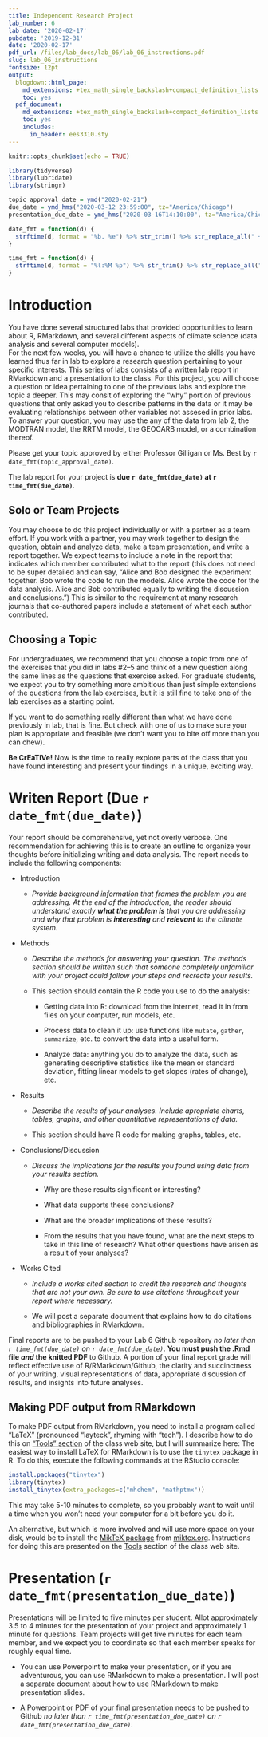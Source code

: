 ```yaml
---
title: Independent Research Project
lab_number: 6
lab_date: '2020-02-17'
pubdate: '2019-12-31'
date: '2020-02-17'
pdf_url: /files/lab_docs/lab_06/lab_06_instructions.pdf
slug: lab_06_instructions
fontsize: 12pt
output:
  blogdown::html_page:
    md_extensions: +tex_math_single_backslash+compact_definition_lists
    toc: yes
  pdf_document:
    md_extensions: +tex_math_single_backslash+compact_definition_lists
    toc: yes
    includes:
      in_header: ees3310.sty
---
```


```r
knitr::opts_chunk$set(echo = TRUE)

library(tidyverse)
library(lubridate)
library(stringr)

topic_approval_date = ymd("2020-02-21")
due_date = ymd_hms("2020-03-12 23:59:00", tz="America/Chicago")
presentation_due_date = ymd_hms("2020-03-16T14:10:00", tz="America/Chicago")

date_fmt = function(d) {
  strftime(d, format = "%b. %e") %>% str_trim() %>% str_replace_all(" +", " ")
}

time_fmt = function(d) {
  strftime(d, format = "%l:%M %p") %>% str_trim() %>% str_replace_all(" +", " ")
}
```

# Introduction

You have done several structured labs that provided opportunities to learn 
about R, RMarkdown, and several different aspects of climate science (data 
analysis and several computer models).  
For the next few weeks, you will have a chance to utilize the skills you have 
learned thus far in lab to explore a research question pertaining to your 
specific interests. 
This series of labs consists of a written lab report in RMarkdown and a 
presentation to the class. For this project, you will choose a question or idea 
pertaining to one of the previous labs and explore the topic a deeper. This may 
consit of exploring the "why" portion of previous questions that only asked you 
to describe patterns in the data or it may be evaluating relationships between 
other variables not assesed in prior labs. To answer your question, you may use 
the any of the data from lab 2, the MODTRAN model, the RRTM model, the GEOCARB 
model, or a combination thereof. 

Please get your topic approved by either 
Professor Gilligan or Ms. Best by `r date_fmt(topic_approval_date)`. 

The lab report for your project is **due `r date_fmt(due_date)` at `r time_fmt(due_date)`**.

## Solo or Team Projects

You may choose to do this project individually or with a partner as a team 
effort. If you work with a partner, you may work together to design the 
question, obtain and analyze data, make a team presentation, and write a report
together. We expect teams to include a note in the report that indicates which
member contributed what to the report (this does not need to be super detailed
and can say, "Alice and Bob designed the experiment together. Bob wrote the
code to run the models. Alice wrote the code for the data analysis. 
Alice and Bob contributed equally to writing the discussion and conclusions.")
This is similar to the requirement at many research journals that 
co-authored papers include a statement of what each author contributed.

## Choosing a Topic

For undergraduates, we recommend that you choose a topic from one of the 
exercises that you did in labs #2--5 and think of a new question along the same 
lines as the questions that exercise asked.
For graduate students, we expect you to try something more ambitious than just 
simple extensions of the questions from the lab exercises, but it is still fine 
to take one of the lab exercises as a starting point.

If you want to do something really different than what we have done previously 
in lab, that is fine. But check with one of us to make sure your plan is 
appropriate and feasible (we don't want you to bite off more than you can chew).

**Be CrEaTiVe!** Now is the time to really explore parts of the class that you 
have found interesting and present your findings in a unique, exciting way. 

# Writen Report (Due `r date_fmt(due_date)`)

Your report should be comprehensive, yet not overly verbose. One recommendation 
for achieving this is to create an outline to organize your thoughts before 
initializing writing and data analysis. The report needs to include the 
following components:

* Introduction

    * _Provide background information that frames the problem you are 
      addressing. At the end of the introduction, the reader should understand 
      exactly **what the problem is** that you are addressing and why that 
      problem is **interesting** and **relevant** to the climate system._
    
* Methods

    * _Describe the methods for answering your question. The methods section 
      should be written such that someone completely unfamiliar with your 
      project could follow your steps and recreate your results._

    * This section should contain the R code you use to do the analysis:

        + Getting data into R: download from the internet, read it in from 
          files on your computer, run models, etc.

        + Process data to clean it up: use functions like `mutate`, `gather`, 
          `summarize`, etc. to convert the data into a useful form.

        + Analyze data: anything you do to analyze the data, such as generating 
          descriptive statistics like the mean or standard deviation, fitting 
          linear models to get slopes (rates of change), etc.

* Results

    * _Describe the results of your analyses. Include apropriate charts, 
      tables, graphs, and other quantitative representations of data._ 

    * This section should have R code for making graphs, tables, etc.

* Conclusions/Discussion

    * _Discuss the implications for the results you found using data from your 
      results section._
    
         * Why are these results significant or interesting? 
 
         * What data supports these conclusions? 
 
         * What are the broader implications of these results? 
 
         * From the results that you have found, what are the next steps to 
           take in this line of research? What other questions have arisen as a 
           result of your analyses?

* Works Cited

    * _Include a works cited section to credit the research and thoughts that 
      are not your own. Be sure to use citations throughout your report where 
      necessary._

    * We will post a separate document that explains how to do citations and 
      bibliographies in RMarkdown.

Final reports are to be pushed to your Lab 6 Github repository 
_no later than `r time_fmt(due_date)` on `r date_fmt(due_date)`_. 
**You must push the .Rmd file *and* the knitted PDF** to Github. 
A portion of your final report grade will reflect effective use of 
R/RMarkdown/Github, the clarity and succinctness of your writing, 
visual representations of data, appropriate discussion of results, 
and insights into future analyses. 

## Making PDF output from RMarkdown

To make PDF output from RMarkdown, you need to install a program called
"LaTeX" (pronounced "layteck", rhyming with "tech"). I describe how to do 
this on ["Tools" section](https://ees3310.jgilligan.org/tools/#installing-latex) 
of the class web site, but I will summarize here: 
The easiest way to install LaTeX for RMarkdown is to use the `tinytex` 
package in R. To do this, execute the following commands at the RStudio 
console:
```r
install.packages("tinytex")
library(tinytex)
install_tinytex(extra_packages=c("mhchem", "mathptmx"))
```
This may take 5-10 minutes to complete, so you probably want to wait until a
time when you won't need your computer for a bit before you do it.

An alternative, but which is more involved and will use more space on your disk,
would be to install the [MikTeX package](https://miktex.org) from 
[miktex.org](https://miktex.org). Instructions for doing this are presented on
the [Tools](https://ees3310.jgilligan.org/tools/#installing-latex) section of the 
class web site.

# Presentation (`r date_fmt(presentation_due_date)`)

Presentations will be limited to five minutes per student. Allot approximately 
3.5 to 4 minutes for the presentation of your project and 
approximately 1 minute for questions. 
Team projects will get five minutes for each team member, and we expect you to 
coordinate so that each member speaks for roughly equal time.

* You can use Powerpoint to make your presentation, or if you are adventurous, 
  you can use RMarkdown to make a presentation. I will post a separate document 
  about how to use RMarkdown to make presentation slides.

* A Powerpoint or PDF of your final presentation needs to be pushed to Github 
  _no later than `r time_fmt(presentation_due_date)` on 
  `r date_fmt(presentation_due_date)`_. 


